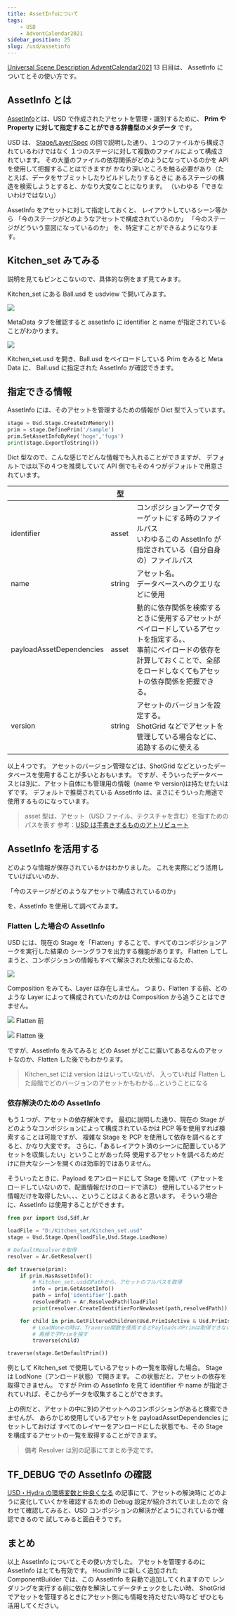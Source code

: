 ```yaml
---
title: AssetInfoについて
tags:
    - USD
    - AdventCalendar2021
sidebar_position: 25
slug: /usd/assetinfo
---
```


[Universal Scene Description AdventCalendar2021](https://qiita.com/advent-calendar/2021/usd) 13 日目は、
AssetInfo についてとその使い方です。

## AssetInfo とは

[AssetInfo](https://graphics.pixar.com/usd/release/glossary.html#usdglossary-assetinfo)とは、USD で作成されたアセットを管理・識別するために、
**Prim や Property に対して指定することができる辞書型のメタデータ** です。

USD は、 [Stage/Layer/Spec](/usd/stage_layer_spec) の回で説明した通り、１つのファイルから構成されているわけではなく
１つのステージに対して複数のファイルによって構成されています。
その大量のファイルの依存関係がどのようになっているのかを API を使用して把握することはできますが
かなり深いところを触る必要があり（たとえば、データをサブミットしたりビルドしたりするときに
あるステージの構造を検索しようとすると、かなり大変なことになります。
（いわゆる「できないわけではない」）

AssetInfo をアセットに対して指定しておくと、
レイアウトしているシーン等から
「今のステージがどのようなアセットで構成されているのか」
「今のステージがどういう意図になっているのか」
を、特定すことができるようになります。

## Kitchen_set みてみる

説明を見てもピンとこないので、具体的な例をまず見てみます。

Kitchen_set にある Ball.usd を usdview で開いてみます。

![](https://gyazo.com/1d050ae2719eeeba4d00f5e46976a4d8.png)

MetaData タブを確認すると assetInfo に identifier と name が指定されていることがわかります。

![](https://gyazo.com/599388099f37306efc11461c98119b78.png)

Kitchen_set.usd を開き、Ball.usd をペイロードしている Prim をみると
Meta Data に、 Ball.usd に指定された AssetInfo が確認できます。

## 指定できる情報

AssetInfo には、そのアセットを管理するための情報が Dict 型で入っています。

```python
stage = Usd.Stage.CreateInMemory()
prim = stage.DefinePrim('/sample')
prim.SetAssetInfoByKey('hoge','fuga')
print(stage.ExportToString())
```

<Gist id="5611248ba747a0ddc29e649b42b8bd66" file="assetinfo.usda" />

Dict 型なので、こんな感じでどんな情報でも入れることができますが、
デフォルトでは以下の４つを推奨していて
API 側でもその４つがデフォルトで用意されています。

|                          | 型     |                                                                                                                                                                                                |
| ------------------------ | ------ | ---------------------------------------------------------------------------------------------------------------------------------------------------------------------------------------------- |
| identifier               | asset  | コンポジションアークでターゲットにする時のファイルパス<br/>いわゆるこの AssetInfo が指定されている（自分自身の）ファイルパス                                                                   |
| name                     | string | アセット名。<br/>データベースへのクエリなどに使用                                                                                                                                              |
| payloadAssetDependencies | asset  | 動的に依存関係を検索するときに使用するアセットがペイロードしているアセットを指定する。、<br/>事前にペイロードの依存を計算しておくことで、全部をロードしなくてもアセットの依存関係を把握できる。 |
| version                  | string | アセットのバージョンを設定する。<br/>ShotGrid などでアセットを管理している場合などに、追跡するのに使える                                                                                        |

以上４つです。
アセットのバージョン管理などは、ShotGrid などといったデータベースを使用することが多いとおもいます。
ですが、そういったデータベースとは別に、アセット自体にも管理用の情報（name や version)は持たせたいはずです。
デフォルトで推奨されている AssetInfo は、まさにそういった用途で使用するものになっています。

> asset 型は、アセット（USD ファイル、テクスチャを含む）を指すためのパスを表す
> 参考：[USD は手書きするもののアトリビュート](https://qiita.com/takahito-tejima/items/ee0332bfb5c9baed3b09#%E3%82%A2%E3%83%88%E3%83%AA%E3%83%93%E3%83%A5%E3%83%BC%E3%83%88)

## AssetInfo を活用する

どのような情報が保存されているかはわかりました。
これを実際にどう活用していけばいいのか、

「今のステージがどのようなアセットで構成されているのか」

を、AssetInfo を使用して調べてみます。

### Flatten した場合の AssetInfo

USD には、現在の Stage を「Flatten」することで、すべてのコンポジションアークを実行した結果の
シーングラフを出力する機能があります。
Flatten してしまうと、コンポジションの情報もすべて解決された状態になるため、

![](https://gyazo.com/82d53c910005559e69c338d092d3b0b4.png)

Composition をみても、Layer は存在しません。
つまり、Flatten する前、どのような Layer によって構成されていたのかは
Composition から追うことはできません。

![](https://gyazo.com/8a37db52b438ecc1f7bd00e780f63249.png)
Flatten 前

![](https://gyazo.com/5c2847686be38266b7376602140ff26b.png)
Flatten 後

ですが、AssetInfo をみてみると
どの Asset がどこに置いてあるなんのアセットなのか、Flatten した後でもわかります。

> Kitchen_set には version ははいっていないが、
> 入っていれば Flatten した段階でどのバージョンのアセットかもわかる...ということになる

### 依存解決のための AssetInfo

もう１つが、アセットの依存解決です。
最初に説明した通り、現在の Stage がどのようなコンポジションによって構成されているかは
PCP 等を使用すれば検索することは可能ですが、
複雑な Stage を PCP を使用して依存を調べるとすると、かなり大変です。
さらに、「あるレイアウト済のシーンに配置しているアセットを収集したい」ということがあった時
使用するアセットを調べるためだけに巨大なシーンを開くのは効率的ではありません。

そういったときに、Payload をアンロードにして Stage を開いて（アセットをロードしていないので、配置情報だけのロードで済む）
使用しているアセット情報だけを取得したい、、、ということはよくあると思います。
そういう場合に、AssetInfo は使用することができます。

```python
from pxr import Usd,Sdf,Ar

loadFile = "D:/Kitchen_set/Kitchen_set.usd"
stage = Usd.Stage.Open(loadFile,Usd.Stage.LoadNone)

# DefaultResolverを取得
resolver = Ar.GetResolver()

def traverse(prim):
    if prim.HasAssetInfo():
        # Kitchen_set.usdのPathから、アセットのフルパスを取得
        info = prim.GetAssetInfo()
        path = info['identifier'].path
        resolvedPath = Ar.ResolvedPath(loadFile)
        print(resolver.CreateIdentifierForNewAsset(path,resolvedPath))

    for child in prim.GetFilteredChildren(Usd.PrimIsActive & Usd.PrimIsDefined & ~Usd.PrimIsAbstract):
        # LoadNoneの時は、Traverse関数を使用するとPayloadsのPrimは取得できないので
        # 再帰で子Primを探す
        traverse(child)

traverse(stage.GetDefaultPrim())
```

例として Kitchen_set で使用しているアセットの一覧を取得した場合。
Stage は LodNone（アンロード状態）で開きます。
この状態だと、アセットの依存を取得できません。
ですが Prim の AssetInfo を見て identifier や name が指定されていれば、そこからデータを収集することができます。

上の例だと、アセットの中に別のアセットへのコンポジションがあると検索できませんが、
あらかじめ使用しているアセットを payloadAssetDependencies にセットしておけば
すべてのレイヤーをアンロードにした状態でも、その Stage を構成するアセットの一覧を取得することができます。

> 備考
> Resolver は別の記事にてまとめ予定です。

## TF_DEBUG での AssetInfo の確認

[USD・Hydra の環境変数と仲良くなる](https://qiita.com/takahito-tejima/items/c065c7cd5c3a7abe14f1#tf_debugsdf_asset) の記事にて、アセットの解決時に
どのように変化していくかを確認するための Debug 設定が紹介されていましたので
合わせて確認してみると、USD コンポジションの解決がどようにされているか確認できるので
試してみると面白そうです。

## まとめ

以上 AssetInfo についてとその使い方でした。
アセットを管理するのに AssetInfo はとても有効です。
Houdini19 に新しく追加された ComponentBuilder では、この AssetInfo を自動で追加してくれますので
レンダリングを実行する前に依存を解決してデータチェックをしたい時、
ShotGrid でアセットを管理するときにアセット側にも情報を持たせたい時など
ぜひとも活用してください。
